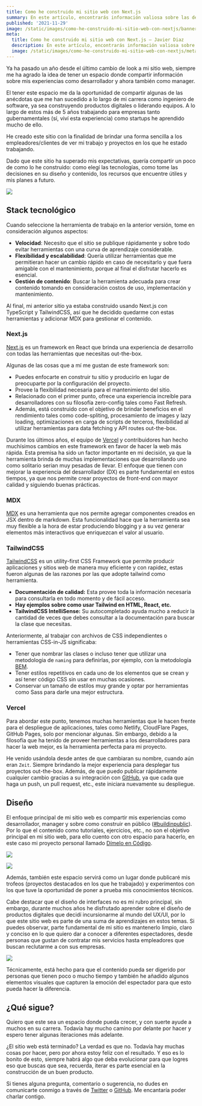 ```yaml
---
title: Como he construido mi sitio web con Next.js
summary: En este artículo, encontrarás información valiosa sobre las decisiones que he tomado al construir mi sitio web desde el stack tecnológico hasta como lograr el objetivo de tener un espacio para compartir tus proyectos y experiencias.
published: '2021-11-29'
image: /static/images/como-he-construido-mi-sitio-web-con-nextjs/banner.png
meta:
  title: Como he construido mi sitio web con Next.js — Javier Diaz
  description: En este artículo, encontrarás información valiosa sobre las decisiones que he tomado al construir mi sitio web desde el stack tecnológico hasta como lograr el objetivo de tener un espacio para compartir tus proyectos y experiencias.
  image: /static/images/como-he-construido-mi-sitio-web-con-nextjs/meta.png
---
```

Ya ha pasado un año desde el último cambio de look a mi sitio web, siempre me ha agrado la idea de tener un espacio donde compartir información sobre mis experiencias como desarrollador y ahora también como manager.

El tener este espacio me da la oportunidad de compartir algunas de las anécdotas que me han sucedido a lo largo de mi carrera como ingeniero de software, ya sea construyendo productos digitales o liderando equipos. A lo largo de estos más de 5 años trabajando para empresas tanto gubernamentales (sí, viví esta experiencia) como startups he aprendido mucho de ello.

He creado este sitio con la finalidad de brindar una forma sencilla a los empleadores/clientes de ver mi trabajo y proyectos en los que he estado trabajando.

Dado que este sitio ha superado mis expectativas, quería compartir un poco de como lo he construido: como elegí las tecnologías, como tome las decisiones en su diseño y contenido, los recursos que encuentre útiles y mis planes a futuro.

<Image
  width={976}
  height={580}
  src="/static/images/como-he-construido-mi-sitio-web-con-nextjs/coderdiaz-me-last-version.jpg"
  caption="Última versión de mi sitio web (De 2020 ‒ 2021)" />

## Stack tecnológico
Cuando seleccione la herramienta de trabajo en la anterior versión, tome en consideración algunos aspectos:
- **Velocidad**: Necesito que el sitio se publique rápidamente y sobre todo evitar herramientas con una curva de aprendizaje considerable.
- **Flexibilidad y escalabilidad**: Quería utilizar herramientas que me permitieran hacer un cambio rápido en caso de necesitarlo y que fuera amigable con el mantenimiento, porque al final el disfrutar hacerlo es esencial.
- **Gestión de contenido**: Buscar la herramienta adecuada para crear contenido tomando en consideración costos de uso, implementación y mantenimiento.

Al final, mi anterior sitio ya estaba construido usando Next.js con TypeScript y TailwindCSS, así que he decidido quedarme con estas herramientas y adicionar MDX para gestionar el contenido.

### Next.js
[Next.js](https://nextjs.org) es un framework en React que brinda una experiencia de desarrollo con todas las herramientas que necesitas out-the-box.

Algunas de las cosas que a mí me gustan de este framework son:
- Puedes enfocarte en construir tu sitio y producirlo en lugar de preocuparte por la configuración del proyecto.
- Provee la flexibilidad necesaria para el mantenimiento del sitio.
- Relacionado con el primer punto, ofrece una experiencia increíble para desarrolladores con su filosofía zero-config tales como Fast Refresh.
- Además, está construido con el objetivo de brindar beneficios en el rendimiento tales como code-spliting, procesamiento de images y lazy loading, optimizaciones en carga de scripts de terceros, flexibilidad al utilizar herramientas para data fetching y API routes out-the-box.

Durante los últimos años, el equipo de [Vercel](https://vercel.com) y contribuidores han hecho muchísimos cambios en este framework en favor de hacer la web más rápida. Esta premisa ha sido un factor importante en mi decisión, ya que la herramienta brinda de muchas implementaciones que desarrollando uno como solitario serian muy pesadas de llevar. El enfoque que tienen con mejorar la experiencia del desarrollador (DX) es parte fundamental en estos tiempos, ya que nos permite crear proyectos de front-end con mayor calidad y siguiendo buenas prácticas.

### MDX
[MDX](https://mdxjs.com/) es una herramienta que nos permite agregar componentes creados en JSX dentro de markdown. Esta funcionalidad hace que la herramienta sea muy flexible a la hora de estar produciendo blogging y a su vez generar elementos más interactivos que enriquezcan el valor al usuario.

### TailwindCSS
[TailwindCSS](https://tailwindcss.com) es un utility-first CSS Framework que permite producir aplicaciones y sitios web de manera muy eficiente y con rapidez, estas fueron algunas de las razones por las que adopte tailwind como herramienta.
- **Documentación de calidad:** Esta provee toda la información necesaria para consultarla en todo momento y de fácil acceso.
- **Hay ejemplos sobre como usar Tailwind en HTML, React, etc.**
- **TailwindCSS IntelliSense:** Su autocompletado ayuda mucho a reducir la cantidad de veces que debes consultar a la documentación para buscar la clase que necesitas.

Anteriormente, al trabajar con archivos de CSS independientes o herramientas CSS-in-JS significaba:
- Tener que nombrar las clases o incluso tener que utilizar una metodologia de `naming` para definirlas, por ejemplo, con la metodología [BEM](https://en.bem.info/methodology/css/#naming).
- Tener estilos repetitivos en cada uno de los elementos que se crean y así tener código CSS sin usar en muchas ocasiones.
- Conservar un tamaño de estilos muy grande y optar por herramientas como Sass para darle una mejor estructura.

### Vercel
Para abordar este punto, tenemos muchas herramientas que le hacen frente para el despliegue de aplicaciones, tales como Netlify, CloudFlare Pages, GitHub Pages, solo por mencionar algunas. Sin embargo, debido a la filosofía que ha tenido de proveer herramientas a los desarrolladores para hacer la web mejor, es la herramienta perfecta para mi proyecto.

He venido usándola desde antes de que cambiaran su nombre, cuando aún eran `Zeit`. Siempre brindando la mejor experiencia para desplegar tus proyectos out-the-box. Además, de que puedo publicar rápidamente cualquier cambio gracias a su integración con [GitHub](https://vercel.com/docs/git/vercel-for-github), ya que cada que haga un push, un pull request, etc., este iniciara nuevamente su despliegue.

## Diseño
El enfoque principal de mi sitio web es compartir mis experiencias como desarrollador, manager y sobre como construir en público ([#buildinpublic](https://twitter.com/hashtag/buildinpublic?src=hashtag_click)). Por lo que el contenido como tutoriales, ejercicios, etc., no son el objetivo principal en mi sitio web, para ello cuento con otro espacio para hacerlo, en este caso mi proyecto personal llamado [Dímelo en Código](https://www.youtube.com/channel/UCMcn-dkjGbCCdnos9416ZhQ).

<Image
  width={976}
  height={580}
  src="/static/images/como-he-construido-mi-sitio-web-con-nextjs/design-proposal-thumb.png"
  caption="Primera propuesta de diseño" />

<Image
  width={976}
  height={580}
  src="/static/images/como-he-construido-mi-sitio-web-con-nextjs/banner.png"
  caption="Propuesta final de diseño" />

Además, también este espacio servirá como un lugar donde publicaré mis trofeos (proyectos destacados en los que he trabajado) y experimentos con los que tuve la oportunidad de poner a prueba mis conocimientos técnicos.

Cabe destacar que el diseño de interfaces no es mi rubro principal, sin embargo, durante muchos años he disfrutado aprender sobre el diseño de productos digitales que decidí incursionarme al mundo del UX/UI, por lo que este sitio web es parte de una suma de aprendizajes en estos temas. Si puedes observar, parte fundamental de mi sitio es mantenerlo limpio, claro y conciso en lo que quiero dar a conocer a diferentes espectadores, desde personas que gustan de contratar mis servicios hasta empleadores que buscan reclutarme a con sus empresas.

<Image
  width={976}
  height={580}
  src="/static/images/como-he-construido-mi-sitio-web-con-nextjs/coursely-platform-thumb.png"
  caption="Interfaz para una aplicación de cursos on-demand (@coderdiaz en Dribbble)" />

Técnicamente, está hecho para que el contenido pueda ser digerido por personas que tienen poco o mucho tiempo y  también he añadido algunos elementos visuales que capturen la emoción del espectador para que esto pueda hacer la diferencia.

## ¿Qué sigue?
Quiero que este sea un espacio donde pueda crecer, y con suerte ayude a muchos en su carrera. Todavía hay mucho camino por delante por hacer y espero tener algunas iteraciones más adelante.

¿El sitio web está terminado? La verdad es que no. Todavía hay muchas cosas por hacer, pero por ahora estoy feliz con el resultado. Y eso es lo bonito de esto, siempre habrá algo que deba evolucionar para que logres eso que buscas que sea, recuerda, iterar es parte esencial en la construcción de un buen producto.

Si tienes alguna pregunta, comentario o sugerencia, no dudes en comunicarte conmigo a través de [Twitter](https://twitter.com/coderdiaz/) o [GitHub](https://github.com/coderdiaz/website/). Me encantaría poder charlar contigo.